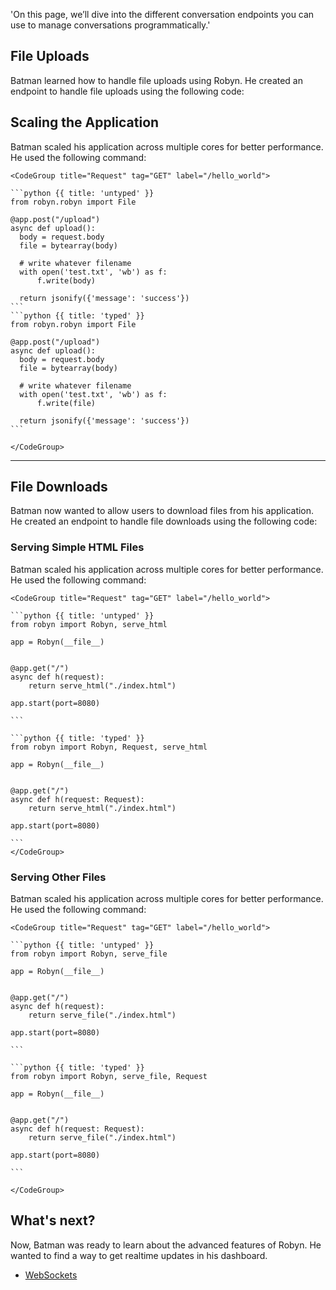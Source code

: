   'On this page, we’ll dive into the different conversation endpoints you can use to manage conversations programmatically.'

## File Uploads

Batman learned how to handle file uploads using Robyn. He created an endpoint to handle file uploads using the following code:


## Scaling the Application

<Row>
<Col>
Batman scaled his application across multiple cores for better performance. He used the following command:
</Col>
  <Col sticky>

    <CodeGroup title="Request" tag="GET" label="/hello_world">

    ```python {{ title: 'untyped' }}
    from robyn.robyn import File

    @app.post("/upload")
    async def upload():
      body = request.body
      file = bytearray(body)

      # write whatever filename
      with open('test.txt', 'wb') as f:
          f.write(body)

      return jsonify({'message': 'success'})
    ```
    ```python {{ title: 'typed' }}
    from robyn.robyn import File

    @app.post("/upload")
    async def upload():
      body = request.body
      file = bytearray(body)

      # write whatever filename
      with open('test.txt', 'wb') as f:
          f.write(file)

      return jsonify({'message': 'success'})
    ```

    </CodeGroup>
  </Col>
</Row>

---

## File Downloads

Batman now wanted to allow users to download files from his application. He created an endpoint to handle file downloads using the following code:


### Serving Simple HTML Files

<Row>
<Col>
Batman scaled his application across multiple cores for better performance. He used the following command:
</Col>
  <Col sticky>

    <CodeGroup title="Request" tag="GET" label="/hello_world">

    ```python {{ title: 'untyped' }}
    from robyn import Robyn, serve_html

    app = Robyn(__file__)


    @app.get("/")
    async def h(request):
        return serve_html("./index.html")

    app.start(port=8080)

    ```

    ```python {{ title: 'typed' }}
    from robyn import Robyn, Request, serve_html

    app = Robyn(__file__)


    @app.get("/")
    async def h(request: Request):
        return serve_html("./index.html")

    app.start(port=8080)

    ```
    </CodeGroup>
  </Col>
</Row>

### Serving Other Files


<Row>
<Col>
Batman scaled his application across multiple cores for better performance. He used the following command:
</Col>
  <Col sticky>

    <CodeGroup title="Request" tag="GET" label="/hello_world">

    ```python {{ title: 'untyped' }}
    from robyn import Robyn, serve_file

    app = Robyn(__file__)


    @app.get("/")
    async def h(request):
        return serve_file("./index.html")

    app.start(port=8080)

    ```

    ```python {{ title: 'typed' }}
    from robyn import Robyn, serve_file, Request

    app = Robyn(__file__)


    @app.get("/")
    async def h(request: Request):
        return serve_file("./index.html")

    app.start(port=8080)

    ```

    </CodeGroup>
  </Col>
</Row>


## What's next?

Now, Batman was ready to learn about the advanced features of Robyn. He wanted to find a way to get realtime updates in his dashboard.

- [WebSockets](/documentation/api_reference/websockets)




